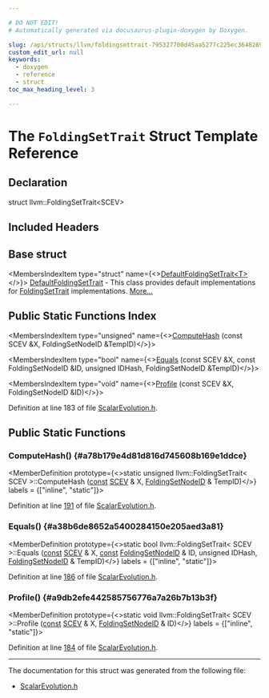 ```yaml
---

# DO NOT EDIT!
# Automatically generated via docusaurus-plugin-doxygen by Doxygen.

slug: /api/structs/llvm/foldingsettrait-795327700d45aa5277c225ec3648269c
custom_edit_url: null
keywords:
  - doxygen
  - reference
  - struct
toc_max_heading_level: 3

---
```





# The `FoldingSetTrait` Struct Template Reference

<DoxygenPage pluginConfig={pluginConfig}>



## Declaration

<CodeBlock>struct llvm::FoldingSetTrait&lt;SCEV&gt;</CodeBlock>

## Included Headers

<IncludesList>
<IncludesListItem
  filePath="llvm/Analysis/ScalarEvolution.h"
  permalink="/docs/api/files/include/include/llvm/include/llvm/analysis/scalarevolution-h"
  isLocal="true" />
</IncludesList>

## Base struct

<MembersIndex>

<MembersIndexItem
  type="struct"
  name={<><a href="/docs/api/structs/llvm/defaultfoldingsettrait">DefaultFoldingSetTrait&lt;T&gt;</a></>}>
<a href="/docs/api/structs/llvm/defaultfoldingsettrait">DefaultFoldingSetTrait</a> - This class provides default implementations for <a href="/docs/api/structs/llvm/foldingsettrait">FoldingSetTrait</a> implementations. <a href="/docs/api/structs/llvm/defaultfoldingsettrait/#details">More...</a>
</MembersIndexItem>

</MembersIndex>

## Public Static Functions Index

<MembersIndex>

<MembersIndexItem
  type="unsigned"
  name={<><a href="#a78b179e4d81d816d745608b169e1ddce">ComputeHash</a> (const SCEV &amp;X, FoldingSetNodeID &amp;TempID)</>}>
</MembersIndexItem>

<MembersIndexItem
  type="bool"
  name={<><a href="#a38b6de8652a5400284150e205aed3a81">Equals</a> (const SCEV &amp;X, const FoldingSetNodeID &amp;ID, unsigned IDHash, FoldingSetNodeID &amp;TempID)</>}>
</MembersIndexItem>

<MembersIndexItem
  type="void"
  name={<><a href="#a9db2efe442585756776a7a26b7b13b3f">Profile</a> (const SCEV &amp;X, FoldingSetNodeID &amp;ID)</>}>
</MembersIndexItem>

</MembersIndex>


Definition at line 183 of file <a href="/docs/api/files/include/include/llvm/include/llvm/analysis/scalarevolution-h">ScalarEvolution.h</a>.

<SectionDefinition>

## Public Static Functions

### ComputeHash() {#a78b179e4d81d816d745608b169e1ddce}

<MemberDefinition
  prototype={<>static unsigned llvm::FoldingSetTrait&lt; SCEV &gt;::ComputeHash (<a href="/docs/api/files/lib/lib/target/lib/target/aarch64/aarch64promoteconstant-cpp/#a90f8350fecae261c25be85d38b451bff">const</a> <a href="/docs/api/classes/llvm/scev">SCEV</a> &amp; X, <a href="/docs/api/classes/llvm/foldingsetnodeid">FoldingSetNodeID</a> &amp; TempID)</>}
  labels = {["inline", "static"]}>

Definition at line <a href="/docs/api/files/include/include/llvm/include/llvm/analysis/scalarevolution-h/#l00191">191</a> of file <a href="/docs/api/files/include/include/llvm/include/llvm/analysis/scalarevolution-h">ScalarEvolution.h</a>.
</MemberDefinition>

### Equals() {#a38b6de8652a5400284150e205aed3a81}

<MemberDefinition
  prototype={<>static bool llvm::FoldingSetTrait&lt; SCEV &gt;::Equals (<a href="/docs/api/files/lib/lib/target/lib/target/aarch64/aarch64promoteconstant-cpp/#a90f8350fecae261c25be85d38b451bff">const</a> <a href="/docs/api/classes/llvm/scev">SCEV</a> &amp; X, <a href="/docs/api/files/lib/lib/target/lib/target/aarch64/aarch64promoteconstant-cpp/#a90f8350fecae261c25be85d38b451bff">const</a> <a href="/docs/api/classes/llvm/foldingsetnodeid">FoldingSetNodeID</a> &amp; ID, unsigned IDHash, <a href="/docs/api/classes/llvm/foldingsetnodeid">FoldingSetNodeID</a> &amp; TempID)</>}
  labels = {["inline", "static"]}>

Definition at line <a href="/docs/api/files/include/include/llvm/include/llvm/analysis/scalarevolution-h/#l00186">186</a> of file <a href="/docs/api/files/include/include/llvm/include/llvm/analysis/scalarevolution-h">ScalarEvolution.h</a>.
</MemberDefinition>

### Profile() {#a9db2efe442585756776a7a26b7b13b3f}

<MemberDefinition
  prototype={<>static void llvm::FoldingSetTrait&lt; SCEV &gt;::Profile (<a href="/docs/api/files/lib/lib/target/lib/target/aarch64/aarch64promoteconstant-cpp/#a90f8350fecae261c25be85d38b451bff">const</a> <a href="/docs/api/classes/llvm/scev">SCEV</a> &amp; X, <a href="/docs/api/classes/llvm/foldingsetnodeid">FoldingSetNodeID</a> &amp; ID)</>}
  labels = {["inline", "static"]}>

Definition at line <a href="/docs/api/files/include/include/llvm/include/llvm/analysis/scalarevolution-h/#l00184">184</a> of file <a href="/docs/api/files/include/include/llvm/include/llvm/analysis/scalarevolution-h">ScalarEvolution.h</a>.
</MemberDefinition>

</SectionDefinition>

<hr/>

The documentation for this struct was generated from the following file:

<ul>
<li><a href="/docs/api/files/include/include/llvm/include/llvm/analysis/scalarevolution-h">ScalarEvolution.h</a></li>
</ul>

</DoxygenPage>
